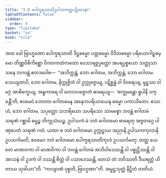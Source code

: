 ```yaml
---
title: "3.9 ပေါက္ခရသာတိဥပါသကတ္တပဋိဝေဒနာ"
tableOfContents: false
sidebar:
  order: 9
type: "tipitaka"
basket: "su"
book: "sila"
---
```



<DynamicBreadcrumb />

<Division number="299" book="sila">

<Paragraph number="424" book="sila">
အထ ခေါ ဗြာဟ္မဏော ပေါက္ခရသာတိ ဒိဋ္ဌဓမ္မော ပတ္တဓမ္မော ဝိဒိတဓမ္မော ပရိယောဂါဠှဓမ္မော တိဏ္ဏဝိစိကိစ္ဆော ဝိဂတကထံကထော ဝေသာရဇ္ဇပ္ပတ္တော အပရပ္ပစ္စယော သတ္ထုသာသနေ ဘဂဝန္တံ ဧတဒဝေါစ—  “အဘိက္ကန္တံ, ဘော ဂေါတမ, အဘိက္ကန္တံ, ဘော ဂေါတမ. သေယျထာပိ, ဘော ဂေါတမ, နိက္ကုဇ္ဇိတံ ဝါ ဥက္ကုဇ္ဇေယျ, ပဋိစ္ဆန္နံ ဝါ ဝိဝရေယျ, မူဠှဿ ဝါ မဂ္ဂံ အာစိက္ခေယျ, အန္ဓကာရေ ဝါ တေလပဇ္ဇောတံ ဓာရေယျ—  ‘စက္ခုမန္တော ရူပါနိ ဒက္ခန္တီ’တိ; ဧဝမေဝံ ဘောတာ ဂေါတမေန အနေကပရိယာယေန ဓမ္မော ပကာသိတော. ဧသာဟံ, ဘော ဂေါတမ, သပုတ္တော သဘရိယော သပရိသော သာမစ္စော ဘဝန္တံ ဂေါတမံ သရဏံ ဂစ္ဆာမိ ဓမ္မဉ္စ ဘိက္ခုသံဃဉ္စ. ဥပါသကံ မံ ဘဝံ ဂေါတမော ဓာရေတု အဇ္ဇတဂ္ဂေ ပါဏုပေတံ သရဏံ ဂတံ. ယထာ စ ဘဝံ ဂေါတမော ဥက္ကဋ္ဌာယ အညာနိ ဥပါသကကုလာနိ ဥပသင်္ကမတိ, ဧဝမေဝ ဘဝံ ဂေါတမော ပေါက္ခရသာတိကုလံ ဥပသင်္ကမတု. တတ္ထ ယေ တေ မာဏဝကာ ဝါ မာဏဝိကာ ဝါ ဘဝန္တံ ဂေါတမံ အဘိဝါဒေဿန္တိ ဝါ ပစ္စုဋ္ဌိဿန္တိ ဝါ အာသနံ ဝါ ဥဒကံ ဝါ ဒဿန္တိ စိတ္တံ ဝါ ပသာဒေဿန္တိ, တေသံ တံ ဘဝိဿတိ ဒီဃရတ္တံ ဟိတာယ သုခါယာ”တိ. “ကလျာဏံ ဝုစ္စတိ, ဗြာဟ္မဏာ”တိ.

</Paragraph>
</Division>

<Paragraph number="425" type="center" book="sila">
အမ္ဗဋ္ဌသုတ္တံ နိဋ္ဌိတံ တတိယံ.
</Paragraph>
